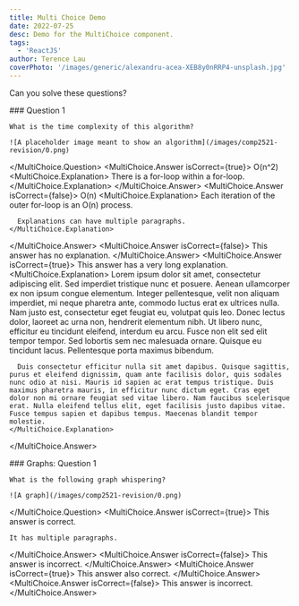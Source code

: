 ```yaml
---
title: Multi Choice Demo
date: 2022-07-25
desc: Demo for the MultiChoice component.
tags:
  - 'ReactJS'
author: Terence Lau
coverPhoto: '/images/generic/alexandru-acea-XEB8y0nRRP4-unsplash.jpg'
---
```


Can you solve these questions?

<MultiChoice>
  <MultiChoice.Question>
    ### Question 1
    
    What is the time complexity of this algorithm?
    
    ![A placeholder image meant to show an algorithm](/images/comp2521-revision/0.png)
  </MultiChoice.Question>
  <MultiChoice.Answer isCorrect={true}>
    O(n^2)
    <MultiChoice.Explanation>
      There is a for-loop within a for-loop.
    </MultiChoice.Explanation>
  </MultiChoice.Answer>
  <MultiChoice.Answer isCorrect={false}>
    O(n)
    <MultiChoice.Explanation>
      Each iteration of the outer for-loop is an O(n) process.
      
      Explanations can have multiple paragraphs.
    </MultiChoice.Explanation>
  </MultiChoice.Answer>
  <MultiChoice.Answer isCorrect={false}>
    This answer has no explanation.
  </MultiChoice.Answer>
  <MultiChoice.Answer isCorrect={true}>
    This answer has a very long explanation.
    <MultiChoice.Explanation>
      Lorem ipsum dolor sit amet, consectetur adipiscing elit. Sed imperdiet tristique nunc et posuere. Aenean ullamcorper ex non ipsum congue elementum. Integer pellentesque, velit non aliquam imperdiet, mi neque pharetra ante, commodo luctus erat ex ultrices nulla. Nam justo est, consectetur eget feugiat eu, volutpat quis leo. Donec lectus dolor, laoreet ac urna non, hendrerit elementum nibh. Ut libero nunc, efficitur eu tincidunt eleifend, interdum eu arcu. Fusce non elit sed elit tempor tempor. Sed lobortis sem nec malesuada ornare. Quisque eu tincidunt lacus. Pellentesque porta maximus bibendum.
      
      Duis consectetur efficitur nulla sit amet dapibus. Quisque sagittis, purus et eleifend dignissim, quam ante facilisis dolor, quis sodales nunc odio at nisi. Mauris id sapien ac erat tempus tristique. Duis maximus pharetra mauris, in efficitur nunc dictum eget. Cras eget dolor non mi ornare feugiat sed vitae libero. Nam faucibus scelerisque erat. Nulla eleifend tellus elit, eget facilisis justo dapibus vitae. Fusce tempus sapien et dapibus tempus. Maecenas blandit tempor molestie.
    </MultiChoice.Explanation>
  </MultiChoice.Answer>
</MultiChoice>

<MultiChoice>
  <MultiChoice.Question>
    ### Graphs: Question 1
    
    What is the following graph whispering?
    
    ![A graph](/images/comp2521-revision/0.png)
  </MultiChoice.Question>
  <MultiChoice.Answer isCorrect={true}>
    This answer is correct.
    
    It has multiple paragraphs.
  </MultiChoice.Answer>
  <MultiChoice.Answer isCorrect={false}>
    This answer is incorrect.
  </MultiChoice.Answer>
  <MultiChoice.Answer isCorrect={true}>
    This answer also correct.
  </MultiChoice.Answer>
  <MultiChoice.Answer isCorrect={false}>
    This answer is incorrect.
  </MultiChoice.Answer>
</MultiChoice>
